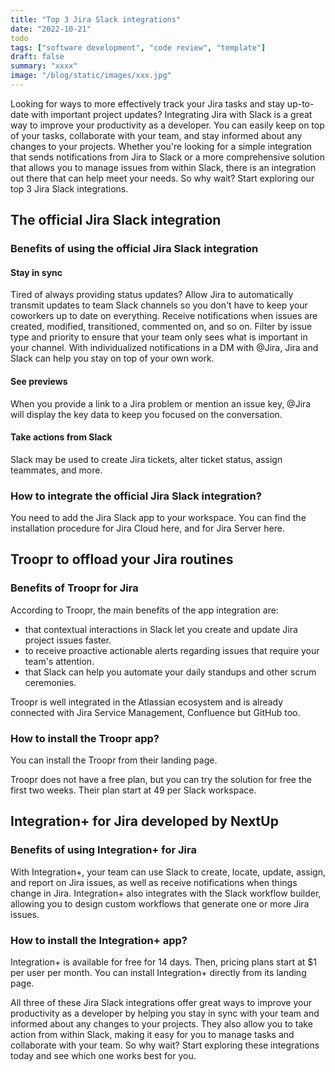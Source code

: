 ```yaml
---
title: "Top 3 Jira Slack integrations"
date: "2022-10-21"
todo
tags: ["software development", "code review", "template"]
draft: false
summary: "xxxx"
image: "/blog/static/images/xxx.jpg"
---
```


Looking for ways to more effectively track your Jira tasks and stay up-to-date with important project updates? Integrating Jira with Slack is a great way to improve your productivity as a developer. You can easily keep on top of your tasks, collaborate with your team, and stay informed about any changes to your projects. Whether you're looking for a simple integration that sends notifications from Jira to Slack or a more comprehensive solution that allows you to manage issues from within Slack, there is an integration out there that can help meet your needs. So why wait? Start exploring our top 3 Jira Slack integrations.

## The official Jira Slack integration

### Benefits of using the official Jira Slack integration

#### Stay in sync

Tired of always providing status updates? Allow Jira to automatically transmit updates to team Slack channels so you don't have to keep your coworkers up to date on everything. Receive notifications when issues are created, modified, transitioned, commented on, and so on. Filter by issue type and priority to ensure that your team only sees what is important in your channel. With individualized notifications in a DM with @Jira, Jira and Slack can help you stay on top of your own work.

#### See previews

When you provide a link to a Jira problem or mention an issue key, @Jira will display the key data to keep you focused on the conversation.

#### Take actions from Slack

Slack may be used to create Jira tickets, alter ticket status, assign teammates, and more.

### How to integrate the official Jira Slack integration?

You need to add the Jira Slack app to your workspace. You can find the installation procedure for <NoFollowLink url="https://slack.com/apps/A2RPP3NFR-jira-cloud?tab=more_info">Jira Cloud here</NoFollowLink>, and for <NoFollowLink url="https://slack.com/apps/ADZHDM3L1-jira-server?tab=more_info">Jira Server here.</NoFollowLink>

## Troopr to offload your Jira routines

### Benefits of Troopr for Jira

According to Troopr, the main benefits of the app integration are:

- that contextual interactions in Slack let you create and update Jira project issues faster.
- to receive proactive actionable alerts regarding issues that require your team's attention.
- that Slack can help you automate your daily standups and other scrum ceremonies.

Troopr is well integrated in the Atlassian ecosystem and is already connected with Jira Service Management, Confluence but GitHub too.

### How to install the Troopr app?

You can install the Troopr from <NoFollowLink url="https://www.troopr.ai?ref=axolo.co">their landing page.</NoFollowLink>

Troopr does not have a free plan, but you can try the solution for free the first two weeks. Their plan start at $49$ per Slack workspace.

## Integration+ for Jira developed by NextUp

### Benefits of using Integration+ for Jira

With Integration+, your team can use Slack to create, locate, update, assign, and report on Jira issues, as well as receive notifications when things change in Jira. Integration+ also integrates with the Slack workflow builder, allowing you to design custom workflows that generate one or more Jira issues.

### How to install the Integration+ app?

Integration+ is available for free for 14 days. Then, pricing plans start at $1 per user per month. You can install Integration+ directly from <NoFollowLink url="https://www.nextup.ai/slack/jira-integration">its landing page.</NoFollowLink>

All three of these Jira Slack integrations offer great ways to improve your productivity as a developer by helping you stay in sync with your team and informed about any changes to your projects. They also allow you to take action from within Slack, making it easy for you to manage tasks and collaborate with your team. So why wait? Start exploring these integrations today and see which one works best for you.
